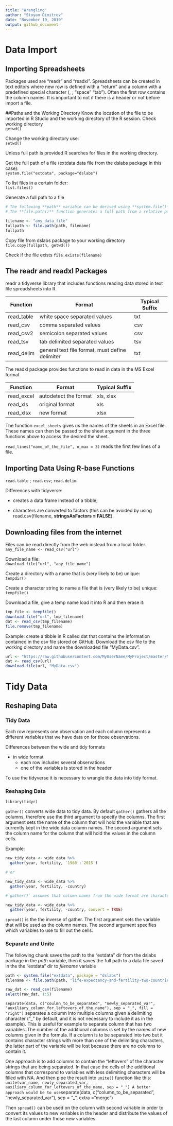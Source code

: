 ```yaml
---
title: "Wrangling"
author: "Stoyan Dimitrov"
date: "November 19, 2019"
output: github_document
---
```

# Data Import
## Importing Spreadsheets
Packages used are "readr" and "readxl". Spreadsheets can be created in text editors where new row is defined with a "return" and a column with a predefined special character (, ; "space" "tab"). Often the first row contains the column names. It is important to not if there is a header or not before import a file.

##Paths and the Working Directory
Know the location of the file to be imported in R Studio and the working directory of the R session. Check working directory  
`getwd()`

Change the working directory use:  
`setwd()`

Unless full path is provided R searches for files in the working directory.

Get the full path of a file (extdata data file from the dslabs package in this case):  
`system.file("extdata", package="dslabs")`

To list files in a certain folder:  
`list.files()`

Generate a full path to a file  
```r

# The following **path** variable can be derived using **system.file()** function.
# The **file.path()** function generates a full path from a relative path and a file name. It also choses the correct slashes depending on the OS.

filename <- "any_data_file"
fullpath <- file.path(path, filename)
fullpath
```

Copy file from dslabs package to your working directory  
`file.copy(fullpath, getwd())`

Check if the file exists
`file.exists(filename)`

## The readr and readxl Packages

readr a tidyverse library that includes functions reading data stored in text file spreadsheets into R.

| Function | Format | Typical Suffix|
|----------|--------|----------------|
|read_table|white space separated values|txt|
|read_csv|comma separated values|csv|
|read_csv2|semicolon separated values|csv|
|read_tsv|tab delimited separated values|tsv|
|read_delim|general text file format, must define delimiter|txt|

The readxl package provides functions to read in data in the MS Excel format

| Function | Format | Typical Suffix|
|----------|--------|----------------|
|read_excel|autodetect the format|xls, xlsx|
|read_xls|original format|xls|
|read_xlsx|new format|xlsx|

The function `excel_sheets` gives us the names of the sheets in an Excel file. These names can then be passed to the sheet argument in the three functions above to access the desired the sheet.

`read_lines("name_of_the_file", n_max = 3)` reads the first few lines of a file.

## Importing Data Using R-base Functions

`read.table` ; `read.csv`; `read.delim`

Differences with tidyverse:

* creates a data frame instead of a tibble;

* characters are converted to factors (this can be avoided by using read.csv(filename, **stringsAsFactors = FALSE**).

## Downloading files from the internet

Files can be read directly from the web instead from a local folder.  
`any_file_name <- read_csv("url")`  

Download a file:  
`download.file("url", "any_file_name")`

Create a directory with a name that is (very likely to be) unique:  
`tempdir()`

Create a character string to name a file that is (very likely to be) unique:  
`tempfile()`

Download a file, give a temp name load it into R and then erase it:

```r
tmp_file <- tempfile()
download.file("url", tmp_filename)
dat <- read_csv(tmp_filename)
file.remove(tmp_filename)
```


Example: create a tibble in R called dat that contains the information contained in the csv file stored on GitHub. Download the csv file to the working directory and name the downloaded file “MyData.csv”. 

```r
url <- "https://raw.githubusercontent.com/MyUserName/MyProject/master/MyData.csv "
dat <- read_csv(url)
download.file(url, "MyData.csv")
```

# Tidy Data
## Reshaping Data
### Tidy Data
Each row represents one observation and each column represents a different variables that we have data on for those observations.

Differences between the wide and tidy formats

* in wide format
    + each row includes several observations
    + one of the variables is stored in the header

To use the tidyverse it is necessary to wrangle the data into tidy format.

### Reshaping Data

`library(tidyr)`

`gather()` converts wide data to tidy data. By default `gather()` gathers all the columns, therefore use the third argument to specify the columns. The first argument sets the name of the column that will hold the variable that are currently kept in the wide data column names. The second argument sets the column name for the column that will hold the values in the column cells.

Example:  
```r
new_tidy_data <- wide_data %>%
  gather(year, fertility, `1960`:`2015`)

# or

new_tidy_data <- wide_data %>%
  gather(year, fertility, -country)

#`gather()` assumes that column names from the wide format are characters so they are converted to characters even if thery are integers. To avoid that it can be use `numeric()` or:

new_tidy_data <- wide_data %>%
  gather(year, fertility, -country, convert = TRUE)
```

`spread()` is the the inverse of gather. The first argument sets the variable that will be used as the column names. The second argument specifies which variables to use to fill out the cells.

### Separate and Unite

The following chunk saves the path to the "extdata" dir from the dslabs package in the *path* variable, then it saves the full path to a data file saved in the the "extdata" dir to *filename* variable

```r
path <- system.file("extdata", package = "dslabs")
filename <- file.path(path, "life-expectancy-and-fertility-two-countries-example.csv")

raw_dat <- read_csv(filename)
select(raw_dat, 1:5)
```

`separate(data, c("coulmn_to_be_separated", "newly_separated_var", "auxiliary_column_for_leftovers_of_the_name"), sep = "_", fill = "right")` separates a column into multiple columns given a delimiting character ("_" by default, and it is not necessary to include it as in the example). This is useful for example to separate column that has two variables. The number of the additional columns is set by the names of new columns given in the formula. If a column is to be separated into two but it contains character strings with more than one of the delimiting characters, the latter part of the variable will be lost because there are no columns to contain it.

One approach is to add columns to contain the "leftovers" of the character strings that are being separated. In that case the cells of the additional columns that correspond to variables with less delimiting characters will be filled with NA. And then pipe the result into `unite()` function like this: `unite(var_name, newly_separated_var, auxiliary_column_for_leftovers_of_the_name, sep = "_")
A better approach would be to use `separate(data, c("column_to_be_separated", "newly_separated_var"), sep = "_", extra = "merge")

Then `spread()` can be used on the column with second variable in order to convert its values to new variables in the header and distribute the values of the last column under those new variables.


